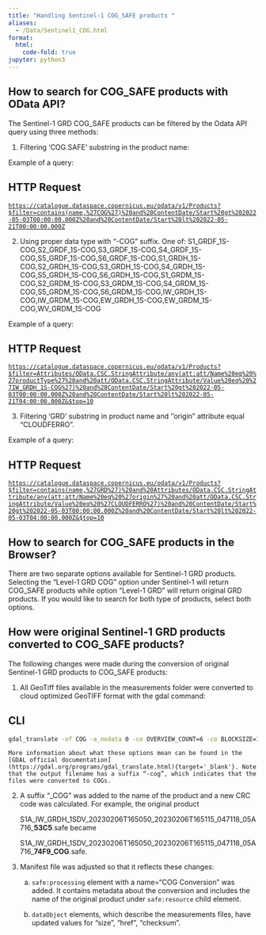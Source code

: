 ```yaml
---
title: "Handling Sentinel-1 COG_SAFE products "
aliases: 
  - /Data/Sentinel1_COG.html
format:
  html:
    code-fold: true
jupyter: python3
---
```


## How to search for COG_SAFE products with OData API?

The Sentinel-1 GRD COG_SAFE products can be filtered by the Odata API query using three methods:

1.	Filtering ‘COG.SAFE’ substring in the product name:

Example of a query:

::: {.panel-tabset}

# HTTP Request

[`https://catalogue.dataspace.copernicus.eu/odata/v1/Products?$filter=contains(name,%27COG%27)%20and%20ContentDate/Start%20gt%202022-05-03T00:00:00.000Z%20and%20ContentDate/Start%20lt%202022-05-21T00:00:00.000Z`](https://catalogue.dataspace.copernicus.eu/odata/v1/Products?$filter=contains(name,%27COG%27)%20and%20ContentDate/Start%20gt%202022-05-03T00:00:00.000Z%20and%20ContentDate/Start%20lt%202022-05-21T00:00:00.000Z){target="_blank"}

:::

2.	Using proper data type with “-COG” suffix. One of: S1_GRDF_1S-COG,S2_GRDF_1S-COG,S3_GRDF_1S-COG,S4_GRDF_1S-COG,S5_GRDF_1S-COG,S6_GRDF_1S-COG,S1_GRDH_1S-COG,S2_GRDH_1S-COG,S3_GRDH_1S-COG,S4_GRDH_1S-COG,S5_GRDH_1S-COG,S6_GRDH_1S-COG,S1_GRDM_1S-COG,S2_GRDM_1S-COG,S3_GRDM_1S-COG,S4_GRDM_1S-COG,S5_GRDM_1S-COG,S6_GRDM_1S-COG,IW_GRDH_1S-COG,IW_GRDM_1S-COG,EW_GRDH_1S-COG,EW_GRDM_1S-COG,WV_GRDM_1S-COG

Example of a query:

::: {.panel-tabset}

# HTTP Request

[`https://catalogue.dataspace.copernicus.eu/odata/v1/Products?$filter=Attributes/OData.CSC.StringAttribute/any(att:att/Name%20eq%20%27productType%27%20and%20att/OData.CSC.StringAttribute/Value%20eq%20%27IW_GRDH_1S-COG%27)%20and%20ContentDate/Start%20gt%202022-05-03T00:00:00.000Z%20and%20ContentDate/Start%20lt%202022-05-21T04:00:00.000Z&$top=10`]( https://catalogue.dataspace.copernicus.eu/odata/v1/Products?$filter=Attributes/OData.CSC.StringAttribute/any(att:att/Name%20eq%20%27productType%27%20and%20att/OData.CSC.StringAttribute/Value%20eq%20%27IW_GRDH_1S-COG%27)%20and%20ContentDate/Start%20gt%202022-05-03T00:00:00.000Z%20and%20ContentDate/Start%20lt%202022-05-21T04:00:00.000Z&$top=10){target="_blank"}

:::

3.	Filtering ‘GRD’ substring in product name and ‘’origin” attribute equal “CLOUDFERRO”.

Example of a query:

::: {.panel-tabset}

# HTTP Request

[`https://catalogue.dataspace.copernicus.eu/odata/v1/Products?$filter=contains(name,%27GRD%27)%20and%20Attributes/OData.CSC.StringAttribute/any(att:att/Name%20eq%20%27origin%27%20and%20att/OData.CSC.StringAttribute/Value%20eq%20%27CLOUDFERRO%27)%20and%20ContentDate/Start%20gt%202022-05-03T00:00:00.000Z%20and%20ContentDate/Start%20lt%202022-05-03T04:00:00.000Z&$top=10`](https://catalogue.dataspace.copernicus.eu/odata/v1/Products?$filter=contains(name,%27GRD%27)%20and%20Attributes/OData.CSC.StringAttribute/any(att:att/Name%20eq%20%27origin%27%20and%20att/OData.CSC.StringAttribute/Value%20eq%20%27CLOUDFERRO%27)%20and%20ContentDate/Start%20gt%202022-05-03T00:00:00.000Z%20and%20ContentDate/Start%20lt%202022-05-03T04:00:00.000Z&$top=10){target="_blank"}

:::

## How to search for COG_SAFE products in the Browser?

There are two separate options available for Sentinel-1 GRD products. Selecting the “Level-1 GRD COG” option under Sentinel-1 will return COG_SAFE products while option “Level-1 GRD” will return  original GRD products. If you would like to search for both type of products, select both options.

## How were original Sentinel-1 GRD products converted to COG_SAFE products?

The following changes were made during the conversion of original Sentinel-1 GRD products to COG_SAFE products:

1.	All GeoTiff files available in the measurements folder were converted to cloud optimized GeoTIFF format with the gdal command:

::: {.panel-tabset}

# CLI

```bash
gdal_translate -of COG -a_nodata 0 -co OVERVIEW_COUNT=6 -co BLOCKSIZE=1024 -co BIGTIFF=NO -co OVERVIEW_RESAMPLING=RMS -co COMPRESS=ZSTD -co NUM_THREADS=ALL_CPUS -mo GRD_ORIGINAL_HEADER_SIZE=<original_header_size> -mo GRD_ORIGINAL_FOOTER_SIZE=<original_footer_size> <input_tiff>.tiff <input_tiff>-cog.tiff 
```
:::
    More information about what these options mean can be found in the [GDAL official documentation](https://gdal.org/programs/gdal_translate.html){target='_blank'}. Note that the output filename has a suffix “-cog”, which indicates that the files were converted to COGs.

2.	A suffix “_COG” was added to the name of the product and a new CRC code was calculated. For example, the original product 

    S1A_IW_GRDH_1SDV_20230206T165050_20230206T165115_047118_05A716_**53C5**.safe became 

    S1A_IW_GRDH_1SDV_20230206T165050_20230206T165115_047118_05A716_**74F9_COG**.safe.

3.	Manifest file was adjusted so that it reflects these changes:

    a.	`safe:processing` element with a name="COG Conversion" was added. It contains metadata about the conversion and includes the name of the original product under `safe:resource` child element.
    
    b.	`dataObject` elements, which describe the measurements files, have updated values for “size”, “href”, “checksum”.
